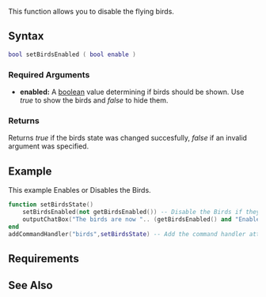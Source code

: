 
{{Client function}}
This function allows you to disable the flying birds.

==Syntax==
<syntaxhighlight lang="lua">
bool setBirdsEnabled ( bool enable )
</syntaxhighlight>

===Required Arguments=== 
*'''enabled:''' A [[/boolean.md|boolean]] value determining if birds should be shown. Use ''true'' to show the birds and ''false'' to hide them.

===Returns===
Returns ''true'' if the birds state was changed succesfully, ''false'' if an invalid argument was specified.

==Example== 
This example Enables or Disables the Birds.
<section name="Client" class="client" show="true">
<syntaxhighlight lang="lua">
function setBirdsState()
	setBirdsEnabled(not getBirdsEnabled()) -- Disable the Birds if they're enabled, either Enable them.
	outputChatBox("The birds are now ".. (getBirdsEnabled() and "Enabled" or "Disabled") ..".") -- Output the new Birds state.
end
addCommandHandler("birds",setBirdsState) -- Add the command handler attached to the function "setBirdsState".
</syntaxhighlight>
</section>

==Requirements==
{{Requirements|1.3|1.3|}}

==See Also==
{{Client_world_functions}}